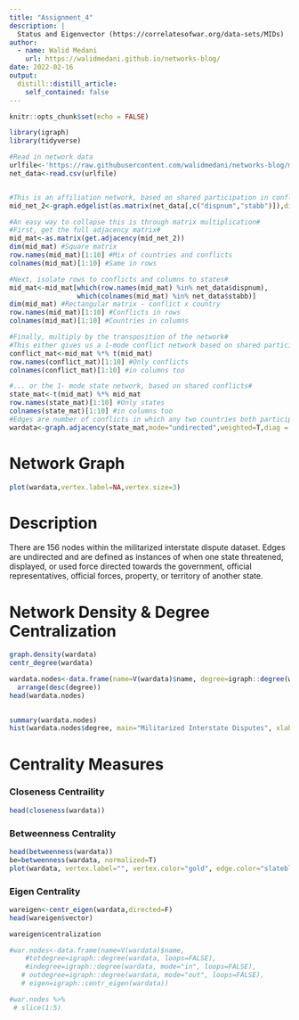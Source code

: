 ```yaml
---
title: "Assignment_4"
description: |
  Status and Eigenvector (https://correlatesofwar.org/data-sets/MIDs)
author:
  - name: Walid Medani
    url: https://walidmedani.github.io/networks-blog/
date: 2022-02-16
output:
  distill::distill_article:
    self_contained: false
---
```





```r
knitr::opts_chunk$set(echo = FALSE)
```

```r
library(igraph)
library(tidyverse)
```

```r
#Read in network data
urlfile<-'https://raw.githubusercontent.com/walidmedani/networks-blog/main/MIDIP5.csv'
net_data<-read.csv(urlfile)


#This is an affiliation network, based on shared participation in conflicts#
mid_net_2<-graph.edgelist(as.matrix(net_data[,c("dispnum","stabb")]),directed=F)

#An easy way to collapse this is through matrix multiplication#
#First, get the full adjacency matrix#
mid_mat<-as.matrix(get.adjacency(mid_net_2))
dim(mid_mat) #Square matrix
row.names(mid_mat)[1:10] #Mix of countries and conflicts
colnames(mid_mat)[1:10] #Same in rows

#Next, isolate rows to conflicts and columns to states#
mid_mat<-mid_mat[which(row.names(mid_mat) %in% net_data$dispnum),
                 which(colnames(mid_mat) %in% net_data$stabb)]
dim(mid_mat) #Rectangular matrix - conflict x country
row.names(mid_mat)[1:10] #Conflicts in rows
colnames(mid_mat)[1:10] #Countries in columns

#Finally, multiply by the transposition of the network#
#This either gives us a 1-mode conflict network based on shared participants...#
conflict_mat<-mid_mat %*% t(mid_mat)
row.names(conflict_mat)[1:10] #Only conflicts
colnames(conflict_mat)[1:10] #in columns too

#... or the 1- mode state network, based on shared conflicts#
state_mat<-t(mid_mat) %*% mid_mat
row.names(state_mat)[1:10] #Only states
colnames(state_mat)[1:10] #in columns too
#Edges are number of conflicts in which any two countries both participated#
wardata<-graph.adjacency(state_mat,mode="undirected",weighted=T,diag = F)
```
# Network Graph
```r
plot(wardata,vertex.label=NA,vertex.size=3)
```
# Description
There are 156 nodes within the militarized interstate dispute dataset. Edges are undirected and are defined as instances of when one state threatened, displayed, or used force directed towards the government, official representatives, official forces, property, or territory of another state.

# Network Density & Degree Centralization
```r
graph.density(wardata)
centr_degree(wardata)
```

```r
wardata.nodes<-data.frame(name=V(wardata)$name, degree=igraph::degree(wardata)) %>%
  arrange(desc(degree))
head(wardata.nodes)

  
summary(wardata.nodes)
hist(wardata.nodes$degree, main="Militarized Interstate Disputes", xlab = "")
```

# Centrality Measures

### Closeness Centraility
```r
head(closeness(wardata))
```
### Betweenness Centrality
```r
head(betweenness(wardata))
be=betweenness(wardata, normalized=T)
plot(wardata, vertex.label="", vertex.color="gold", edge.color="slateblue", vertex.size=be*50, edge.width=E(wardata)$degree*100)
```

### Eigen Centrality
```r
wareigen<-centr_eigen(wardata,directed=F)
head(wareigen$vector)

wareigen$centralization
```
```r
#war.nodes<-data.frame(name=V(wardata)$name,
    #totdegree=igraph::degree(wardata, loops=FALSE),
    #indegree=igraph::degree(wardata, mode="in", loops=FALSE),
   # outdegree=igraph::degree(wardata, mode="out", loops=FALSE),
   # eigen=igraph::centr_eigen(wardata))

#war.nodes %>% 
 # slice(1:5)
```


